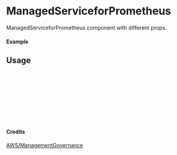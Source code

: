 
<Meta of={ManagedServiceforPrometheus} title="AWS/ManagementGovernance/ManagedServiceforPrometheus" />

# ManagedServiceforPrometheus

ManagedServiceforPrometheus component with different props.

#### Example

<Canvas of={ManagedServiceforPrometheus.Primary} />

## Usage

```ts
import { ManagedServiceforPrometheus } from "yadl-ui";

const Example = () => {
  return (
      <ManagedServiceforPrometheus />
  );
};

export default Example;
```

#### Credits
[AWS/ManagementGovernance](https://aws-icons.com/)
